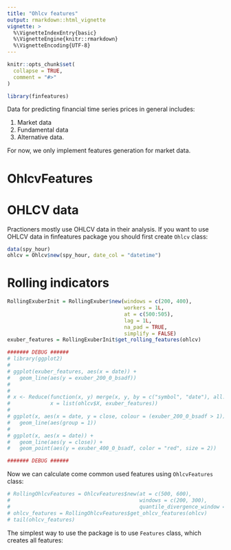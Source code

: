 ```yaml
---
title: "Ohlcv features"
output: rmarkdown::html_vignette
vignette: >
  %\VignetteIndexEntry{basic}
  %\VignetteEngine{knitr::rmarkdown}
  %\VignetteEncoding{UTF-8}
---
```


```r
knitr::opts_chunk$set(
  collapse = TRUE,
  comment = "#>"
)
```

```r
library(finfeatures)
```

Data for predicting financial time series prices in general includes:

1. Market data
2. Fundamental data
3. Alternative data.

For now, we only implement features generation for market data.

# OhlcvFeatures

# OHLCV data

Practioners mostly use OHLCV data in their analysis. If you want to use OHLCV 
data in finfeatures package you should first create `Ohlcv` class:

``` r
data(spy_hour)
ohlcv = Ohlcv$new(spy_hour, date_col = "datetime")
```

# Rolling indicators

```r
RollingExuberInit = RollingExuber$new(windows = c(200, 400),
                                      workers = 1L,
                                      at = c(500:505),
                                      lag = 1L,
                                      na_pad = TRUE,
                                      simplify = FALSE)
exuber_features = RollingExuberInit$get_rolling_features(ohlcv)
```

```r
####### DEBUG ######
# library(ggplot2)
# 
# ggplot(exuber_features, aes(x = date)) +
#   geom_line(aes(y = exuber_200_0_bsadf))
# 
# 
# x <- Reduce(function(x, y) merge(x, y, by = c("symbol", "date"), all.x = TRUE, all.y = FALSE),
#             x = list(ohlcv$X, exuber_features))
# 
# ggplot(x, aes(x = date, y = close, colour = (exuber_200_0_bsadf > 1))) +
#   geom_line(aes(group = 1))
# 
# ggplot(x, aes(x = date)) +
#   geom_line(aes(y = close)) +
#   geom_point(aes(y = exuber_400_0_bsadf, color = "red", size = 2))

####### DEBUG ######  
```


Now we can calculate come common used features using `OhlcvFeatures` class:

``` r
# RollingOhlcvFeatures = OhlcvFeatures$new(at = c(500, 600),
#                                          windows = c(200, 300),
#                                          quantile_divergence_window =  c(50, 100))
# ohlcv_features = RollingOhlcvFeatures$get_ohlcv_features(ohlcv)
# tail(ohlcv_features)
```




The simplest way to use the package is to use `Features` class, which creates all features:
